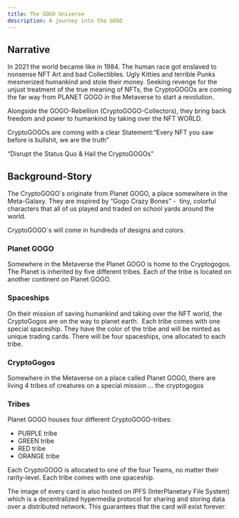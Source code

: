 ```yaml
---
title: The GOGO Universe
description: A journey into the GOGO
---
```

## **Narrative**

In 2021 the world became like in 1984. The human race got enslaved to nonsense NFT Art and bad Collectibles. Ugly Kitties and terrible Punks mesmerized humankind and stole their money. Seeking revenge for the unjust treatment of the true meaning of NFTs, the CryptoGOGOs are coming the far way from PLANET GOGO in the Metaverse to start a revolution.

Alongside the GOGO-Rebellion (CryptoGOGO-Collectors), they bring back freedom and power to humankind by taking over the NFT WORLD.

CryptoGOGOs are coming with a clear Statement:“Every NFT you saw before is bullshit, we are the truth”

“Disrupt the Status Quo & Hail the CryptoGOGOs”

## **Background-Story**

The CryptoGOGO´s originate from Planet GOGO, a place somewhere in the Meta-Galaxy. They are inspired by “Gogo Crazy Bones” -  tiny, colorful characters that all of us played and traded on school yards around the world.

CryptoGOGO´s will come in hundreds of designs and colors.

### **Planet GOGO**

Somewhere in the Metaverse the Planet GOGO is home to the Cryptogogos. The Planet is inherited by five different tribes. Each of the tribe is located on another continent on Planet GOGO.

### **Spaceships**

On their mission of saving humankind and taking over the NFT world, the CryptoGogos are on the way to planet earth.  Each tribe comes with one special spaceship. They have the color of the tribe and will be minted as unique trading cards. There will be four spaceships, one allocated to each tribe.

### **CryptoGogos**

Somewhere in the Metaverse on a place called Planet GOGO, there are living 4 tribes of creatures on a special mission … the cryptogogos

### Tribes

Planet GOGO houses four different CryptoGOGO-tribes:

- PURPLE tribe
- GREEN tribe
- RED tribe
- ORANGE tribe

Each CryptoGOGO is allocated to one of the four Teams, no matter their rarity-level. Each tribe comes with one spaceship.

The image of every card is also hosted on IPFS (InterPlanetary File System) which is a decentralized hypermedia protocol for sharing and storing data over a distributed network. This guarantees that the card will exist forever.
